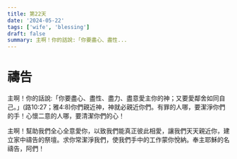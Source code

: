 ```yaml
---
title: 第22天
date: '2024-05-22'
tags: ['wife', 'blessing']
draft: false
summary: 主啊！你的話說:「你要盡心、盡性...
---
```


# 禱告


主啊！你的話說:「你要盡心、盡性、盡力、盡意愛主你的神；又要愛鄰舍如同自己。」(路10:27；雅4:8)你們親近神，神就必親近你們。有罪的人哪，要潔淨你們的手！心懷二意的人哪，要清潔你們的心！

主啊！幫助我們全心全意愛你，以致我們能真正彼此相愛，讓我們天天親近你，建立家中禱告的祭壇。求你常潔淨我們，使我們手中的工作蒙你悅納。奉主耶穌的名禱告，阿們！
